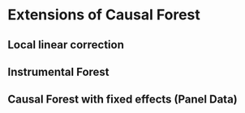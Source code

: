 # Extensions of Causal Forest {#cf-extension}

## Local linear correction


## Instrumental Forest



## Causal Forest with fixed effects (Panel Data)





